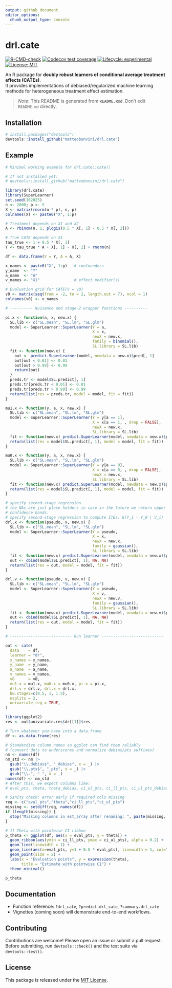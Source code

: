 ```yaml
---
output: github_document
editor_options:
  chunk_output_type: console
---
```


# drl.cate

[![R-CMD-check](https://github.com/matteobonvini/drl.cate/actions/workflows/R-CMD-check.yaml/badge.svg)](../../actions/workflows/R-CMD-check.yaml)
[![Codecov test coverage](https://codecov.io/gh/matteobonvini/drl.cate/branch/master/graph/badge.svg)](https://app.codecov.io/gh/matteobonvini/drl.cate)
[![Lifecycle: experimental](https://img.shields.io/badge/lifecycle-experimental-orange.svg)](https://lifecycle.r-lib.org/articles/stages.html)
[![License: MIT](https://img.shields.io/badge/License-MIT-blue.svg)](LICENSE)

An R package for **doubly robust learners of conditional average treatment effects (CATEs)**.  
It provides implementations of debiased/regularized machine learning methods for heterogeneous treatment effect estimation.

> _Note_: This README is generated from **`README.Rmd`**. Don’t edit `README.md` directly.

## Installation

```r
# install.packages("devtools")
devtools::install_github("matteobonvini/drl.cate")
```

## Example

```r
# Minimal working example for drl.cate::cate()

# If not installed yet:
# devtools::install_github("matteobonvini/drl.cate")

library(drl.cate)
library(SuperLearner)
set.seed(102025)
n <- 2000; p <- 5
X <- matrix(rnorm(n * p), n, p)
colnames(X) <- paste0("X", 1:p)

# Treatment depends on X1 and X2
A <- rbinom(n, 1, plogis(0.5 * X[, 1] - 0.5 * X[, 2]))

# True CATE depends on X1
tau_true <- 1 + 0.5 * X[, 1]
Y <- tau_true * A + X[, 1] - X[, 2] + rnorm(n)

df <- data.frame(Y = Y, A = A, X)

x_names <- paste0("X", 1:p)   # confounders
y_name  <- "Y"
a_name  <- "A"
v_names <- "X1"               # effect modifier(s)

# Evaluation grid for CATE(V = v0)
v0 <- matrix(seq(from = -2, to = 2, length.out = 7), ncol = 1)
colnames(v0) <- v_names

# ---------- Nuisance and stage-2 wrapper functions ----------

pi.x <- function(a, x, new.x) {
  SL.lib <- c("SL.mean", "SL.lm", "SL.glm")
  model <- SuperLearner::SuperLearner(Y = a,
                                      X = x,
                                      newX = new.x,
                                      family = binomial(),
                                      SL.library = SL.lib)
  fit <- function(new.x) {
    out <- predict.SuperLearner(model, newdata = new.x)$pred[, 1]
    out[out < 0.01] <- 0.01
    out[out > 0.99] <- 0.99
    return(out)
  }
  preds.tr <- model$SL.predict[, 1]
  preds.tr[preds.tr < 0.01] <- 0.01
  preds.tr[preds.tr > 0.99] <- 0.99
  return(list(res = preds.tr, model = model, fit = fit))
}

mu1.x <- function(y, a, x, new.x) {
  SL.lib <- c("SL.mean", "SL.lm", "SL.glm")
  model <- SuperLearner::SuperLearner(Y = y[a == 1],
                                      X = x[a == 1, , drop = FALSE],
                                      newX = new.x,
                                      SL.library = SL.lib)
  fit <- function(new.x) predict.SuperLearner(model, newdata = new.x)$pred[, 1]
  return(list(res = model$SL.predict[, 1], model = model, fit = fit))
}

mu0.x <- function(y, a, x, new.x) {
  SL.lib <- c("SL.mean", "SL.lm", "SL.glm")
  model <- SuperLearner::SuperLearner(Y = y[a == 0],
                                      X = x[a == 0, , drop = FALSE],
                                      newX = new.x,
                                      SL.library = SL.lib)
  fit <- function(new.x) predict.SuperLearner(model, newdata = new.x)$pred[, 1]
  return(list(res = model$SL.predict[, 1], model = model, fit = fit))
}

# specify second-stage regression
# the NAs are just place holders in case in the future we return upper and lower
# confidence bands.
# specify second-stage regression to compute ITEs. E(Y_1 - Y_0 | V_i)
drl.x <- function(pseudo, x, new.x) {
  SL.lib <- c("SL.mean", "SL.lm", "SL.glm")
  model <- SuperLearner::SuperLearner(Y = pseudo,
                                      X = x,
                                      newX = new.x,
                                      family = gaussian(),
                                      SL.library = SL.lib)
  fit <- function(new.x) predict.SuperLearner(model, newdata = new.x)$pred[, 1]
  out <- cbind(model$SL.predict[, 1], NA, NA)
  return(list(res = out, model = model, fit = fit))
}

drl.v <- function(pseudo, v, new.v) {
  SL.lib <- c("SL.mean", "SL.lm", "SL.glm")
  model <- SuperLearner::SuperLearner(Y = pseudo,
                                      X = v,
                                      newX = new.v,
                                      family = gaussian(),
                                      SL.library = SL.lib)
  fit <- function(new.x) predict.SuperLearner(model, newdata = new.v)$pred[, 1]
  out <- cbind(model$SL.predict[, 1], NA, NA)
  return(list(res = out, model = model, fit = fit))
}

# --------------------------- Run learner ---------------------------

out <- cate(
  data    = df,
  learner = "dr",
  x_names = x_names,
  y_name  = y_name,
  a_name  = a_name,
  v_names = v_names,
  v0      = v0,
  mu1.x = mu1.x, mu0.x = mu0.x, pi.x = pi.x,
  drl.v = drl.v, drl.x = drl.x,
  bw.stage2=c(0.5, 1, 1.5),
  nsplits = 2, 
  univariate_reg = TRUE,
)

library(ggplot2)
res <- out$univariate.res$dr[[1]]$res

# Turn whatever you have into a data.frame
df <- as.data.frame(res)

# Standardize column names so ggplot can find them reliably
# (convert dots to underscores and normalize debias/pts suffixes)
nm <- names(df)
nm_std <- nm |>
  gsub("\\.debias$", "_debias", x = _) |>
  gsub("\\.pts$", "_pts", x = _) |>
  gsub("\\.", "_", x = _)
names(df) <- nm_std
# After this, we expect columns like:
# eval_pts, theta, theta_debias, ci_ul_pts, ci_ll_pts, ci_ul_pts_debias, ci_ll_pts_debias

# Sanity check: error early if required cols missing
req <- c("eval_pts","theta","ci_ll_pts","ci_ul_pts")
missing <- setdiff(req, names(df))
if (length(missing)) {
  stop("Missing columns in est_array after renaming: ", paste(missing, collapse = ", "))
}

# 1) Theta with pointwise CI ribbon
p_theta <- ggplot(df, aes(x = eval_pts, y = theta)) +
  geom_ribbon(aes(ymin = ci_ll_pts, ymax = ci_ul_pts), alpha = 0.2) +
  geom_line(linewidth = 1) +
  geom_line(aes(x=eval_pts, y=1 + 0.5 * eval_pts), linewidth = 1, col="red") +
  geom_point(size = 2) +
  labs(x = "Evaluation points", y = expression(theta),
       title = "Estimate with pointwise CI") +
  theme_minimal()

p_theta

```

## Documentation

- Function reference: `?drl_cate`, `?predict.drl_cate`, `?summary.drl_cate`  
- Vignettes (coming soon) will demonstrate end-to-end workflows.

## Contributing

Contributions are welcome! Please open an issue or submit a pull request.  
Before submitting, run `devtools::check()` and the test suite via `devtools::test()`.

## License

This package is released under the [MIT License](LICENSE).
